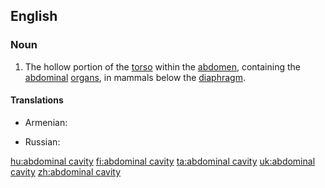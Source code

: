 ==English==

===Noun===
{{en-noun|sg=[[abdominal]] [[cavity]]|abdominal cavities}}
{{wikipedia}}

#{{anatomy}} The hollow portion of the [[torso]] within the [[abdomen]], containing the [[abdominal]] [[organ]]s, in mammals below the [[diaphragm]].

====Translations====
{{trans-top|hollow portion of the torso, containing abdominal organs}}
* Armenian: {{t-|hy|որովայնի խոռոչ|tr=orovayni xoṙoč}}
{{trans-mid}}
* Russian: {{t|ru|брюшная полость|f|tr=brjušnája pólost’}}
{{trans-bottom}}

[[hu:abdominal cavity]]
[[fi:abdominal cavity]]
[[ta:abdominal cavity]]
[[uk:abdominal cavity]]
[[zh:abdominal cavity]]